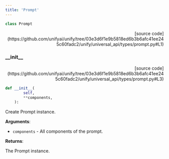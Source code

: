 ```yaml
---
title: 'Prompt'
---
```


```python
class Prompt
```

<p align="right">[source code](https://github.com/unifyai/unify/tree/03e3d6f1e9b5818ed6b3b6afc41ee245c60fadc2/unify/universal_api/types/prompt.py#L1)</p>



### \_\_init\_\_

<p align="right">[source code](https://github.com/unifyai/unify/tree/03e3d6f1e9b5818ed6b3b6afc41ee245c60fadc2/unify/universal_api/types/prompt.py#L3)</p>

```python
def __init__(
        self,
        **components,
    ):
```

Create Prompt instance.

**Arguments**:

- `components` - All components of the prompt.



**Returns**:

The Prompt instance.